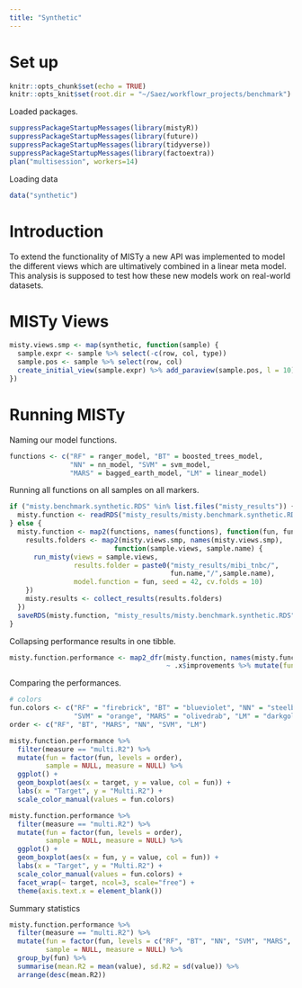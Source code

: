 ```yaml
---
title: "Synthetic"
---
```


# Set up

```r
knitr::opts_chunk$set(echo = TRUE)
knitr::opts_knit$set(root.dir = "~/Saez/workflowr_projects/benchmark")
```

Loaded packages.

```r
suppressPackageStartupMessages(library(mistyR))
suppressPackageStartupMessages(library(future))
suppressPackageStartupMessages(library(tidyverse))
suppressPackageStartupMessages(library(factoextra))
plan("multisession", workers=14)
```

Loading data

```r
data("synthetic")
```

# Introduction

To extend the functionality of MISTy a new API was implemented to model
the different views which are ultimatively combined in a linear meta model.
This analysis is supposed to test how these new models work on real-world 
datasets.

# MISTy Views

```r
misty.views.smp <- map(synthetic, function(sample) {
  sample.expr <- sample %>% select(-c(row, col, type))
  sample.pos <- sample %>% select(row, col)
  create_initial_view(sample.expr) %>% add_paraview(sample.pos, l = 10)
})
```

# Running MISTy

Naming our model functions.

```r
functions <- c("RF" = ranger_model, "BT" = boosted_trees_model, 
               "NN" = nn_model, "SVM" = svm_model, 
               "MARS" = bagged_earth_model, "LM" = linear_model)
```

Running all functions on all samples on all markers.

```r
if ("misty.benchmark.synthetic.RDS" %in% list.files("misty_results")) {
  misty.function <- readRDS("misty_results/misty.benchmark.synthetic.RDS")
} else {
  misty.function <- map2(functions, names(functions), function(fun, fun.name) {
    results.folders <- map2(misty.views.smp, names(misty.views.smp), 
                          function(sample.views, sample.name) {
      run_misty(views = sample.views, 
                results.folder = paste0("misty_results/mibi_tnbc/",
                                        fun.name,"/",sample.name), 
                model.function = fun, seed = 42, cv.folds = 10)
    })
    misty.results <- collect_results(results.folders)
  })
  saveRDS(misty.function, "misty_results/misty.benchmark.synthetic.RDS")
}
```

Collapsing performance results in one tibble.

```r
misty.function.performance <- map2_dfr(misty.function, names(misty.function), 
                                       ~ .x$improvements %>% mutate(fun = .y))
```

Comparing the performances.

```r
# colors
fun.colors <- c("RF" = "firebrick", "BT" = "blueviolet", "NN" = "steelblue",
                "SVM" = "orange", "MARS" = "olivedrab", "LM" = "darkgoldenrod")
order <- c("RF", "BT", "MARS", "NN", "SVM", "LM")
```

```r
misty.function.performance %>%
  filter(measure == "multi.R2") %>%
  mutate(fun = factor(fun, levels = order), 
         sample = NULL, measure = NULL) %>%
  ggplot() +
  geom_boxplot(aes(x = target, y = value, col = fun)) +
  labs(x = "Target", y = "Multi.R2") +
  scale_color_manual(values = fun.colors)
```

```r
misty.function.performance %>%
  filter(measure == "multi.R2") %>%
  mutate(fun = factor(fun, levels = order), 
         sample = NULL, measure = NULL) %>%
  ggplot() +
  geom_boxplot(aes(x = fun, y = value, col = fun)) +
  labs(x = "Target", y = "Multi.R2") +
  scale_color_manual(values = fun.colors) +
  facet_wrap(~ target, ncol=3, scale="free") +
  theme(axis.text.x = element_blank())
```

Summary statistics

```r
misty.function.performance %>%
  filter(measure == "multi.R2") %>%
  mutate(fun = factor(fun, levels = c("RF", "BT", "NN", "SVM", "MARS", "LM")), 
         sample = NULL, measure = NULL) %>%
  group_by(fun) %>%
  summarise(mean.R2 = mean(value), sd.R2 = sd(value)) %>%
  arrange(desc(mean.R2))
```

